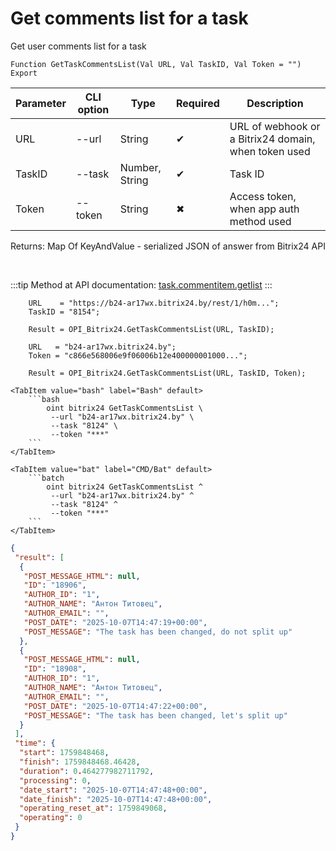 ﻿---
sidebar_position: 1
description: Get comments list for a task and other functions to work with Bitrix24 in the Open Integration Package, a free open-source integration library for 1C:Enterprise 8, OneScript and CLI
keywords: [1C, 1С, 1С:Enterprise, 1С:Enterprise 8.3, API, Integration, Services, Exchange, OneScript, CLI, Bitrix24]
---


# Get comments list for a task
 Get user comments list for a task



`Function GetTaskCommentsList(Val URL, Val TaskID, Val Token = "") Export`

  | Parameter | CLI option | Type | Required | Description |
  |-|-|-|-|-|
  | URL | --url | String | &#x2714; | URL of webhook or a Bitrix24 domain, when token used |
  | TaskID | --task | Number, String | &#x2714; | Task ID |
  | Token | --token | String | &#x2716; | Access token, when app auth method used |

  
  Returns:  Map Of KeyAndValue - serialized JSON of answer from Bitrix24 API

<br/>

:::tip
Method at API documentation: [task.commentitem.getlist](https://dev.1c-bitrix.ru/rest_help/tasks/task/commentitem/getlist.php)
:::
<br/>


```bsl title="1C:Enterprise/OneScript code example"
    URL    = "https://b24-ar17wx.bitrix24.by/rest/1/h0m...";
    TaskID = "8154";

    Result = OPI_Bitrix24.GetTaskCommentsList(URL, TaskID);

    URL   = "b24-ar17wx.bitrix24.by";
    Token = "c866e568006e9f06006b12e400000001000...";

    Result = OPI_Bitrix24.GetTaskCommentsList(URL, TaskID, Token);
```
 

 <Tabs>
  
    <TabItem value="bash" label="Bash" default>
        ```bash
            oint bitrix24 GetTaskCommentsList \
             --url "b24-ar17wx.bitrix24.by" \
             --task "8124" \
             --token "***"
        ```
    </TabItem>
  
    <TabItem value="bat" label="CMD/Bat" default>
        ```batch
            oint bitrix24 GetTaskCommentsList ^
             --url "b24-ar17wx.bitrix24.by" ^
             --task "8124" ^
             --token "***"
        ```
    </TabItem>
</Tabs>


```json title="Result"
{
 "result": [
  {
   "POST_MESSAGE_HTML": null,
   "ID": "18906",
   "AUTHOR_ID": "1",
   "AUTHOR_NAME": "Антон Титовец",
   "AUTHOR_EMAIL": "",
   "POST_DATE": "2025-10-07T14:47:19+00:00",
   "POST_MESSAGE": "The task has been changed, do not split up"
  },
  {
   "POST_MESSAGE_HTML": null,
   "ID": "18908",
   "AUTHOR_ID": "1",
   "AUTHOR_NAME": "Антон Титовец",
   "AUTHOR_EMAIL": "",
   "POST_DATE": "2025-10-07T14:47:22+00:00",
   "POST_MESSAGE": "The task has been changed, let's split up"
  }
 ],
 "time": {
  "start": 1759848468,
  "finish": 1759848468.46428,
  "duration": 0.464277982711792,
  "processing": 0,
  "date_start": "2025-10-07T14:47:48+00:00",
  "date_finish": "2025-10-07T14:47:48+00:00",
  "operating_reset_at": 1759849068,
  "operating": 0
 }
}
```
